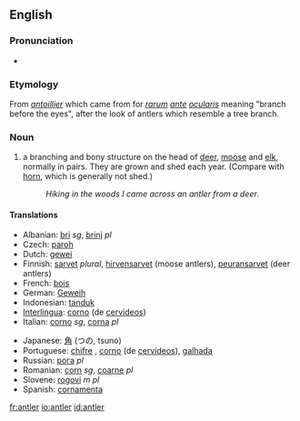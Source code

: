 ==English==
{{wikipedia}}

===Pronunciation===
*{{audio|en-us-antler.ogg|Audio (US)}}

===Etymology===
From {{F.}} ''[[antoillier]]'' which came from {{L.}} for ''[[rarum]] [[ante]] [[ocularis]]'' meaning "branch before the eyes", after the look of antlers which resemble a tree branch.

===Noun===
{{en-noun}}

# a branching and bony structure on the head of [[deer]], [[moose]] and [[elk]], normally in pairs. They are grown and shed each year. (Compare with [[horn]], which is generally not shed.)
#:''Hiking in the woods I came across an antler from a deer''.

====Translations====
{{trans-top|bony structure on the head of deer, moose and elk}}
*Albanian: [[bri]] ''sg'', [[brinj]] ''pl''
*Czech: [[paroh]] {{m}}
*Dutch: [[gewei]] {{n}}
*Finnish: [[sarvet]] ''plural'', [[hirvensarvet]] (moose antlers), [[peuransarvet]] (deer antlers)
*French: [[bois]] {{m}}
*German: [[Geweih]] {{n}}
*Indonesian: [[tanduk]]
*[[Interlingua]]: [[corno]] (de [[cervideo]]s)
*Italian: [[corno]] ''sg'', [[corna]] ''pl''
{{trans-mid}}
*Japanese: [[角]] (つの, tsuno)
*Portuguese: [[chifre]] {{m}}, [[corno]] {{m}} (de [[cervídeo]]s), [[galhada]] {{f}}
*Russian: [[рога]] ''pl''
*Romanian: [[corn]] ''sg'', [[coarne]] ''pl''
*Slovene: [[rogovi]] ''m pl''
*Spanish: [[cornamenta]] {{f}}
{{trans-bottom}}

[[fr:antler]]
[[io:antler]]
[[id:antler]]